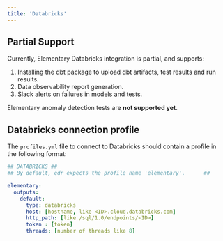 ```yaml
---
title: 'Databricks'
---
```



## Partial Support

Currently, Elementary Databricks integration is partial, and supports:

1. Installing the dbt package to upload dbt artifacts, test results and run results.
2. Data observability report generation.
3. Slack alerts on failures in models and tests.

Elementary anomaly detection tests are **not supported yet**.

## Databricks connection profile

<GenerateElementaryCLIProfile profileDocsLink="https://docs.getdbt.com/reference/warehouse-profiles/databricks-profile#set-up-a-databricks-target" />

The `profiles.yml` file to connect to Databricks should contain a profile in the following format:

```yml Redshift
## DATABRICKS ##
## By default, edr expects the profile name 'elementary'.      ##

elementary:
  outputs:
    default:
      type: databricks
      host: [hostname, like <ID>.cloud.databricks.com]
      http_path: [like /sql/1.0/endpoints/<ID>]
      token : [token]
      threads: [number of threads like 8]
```
